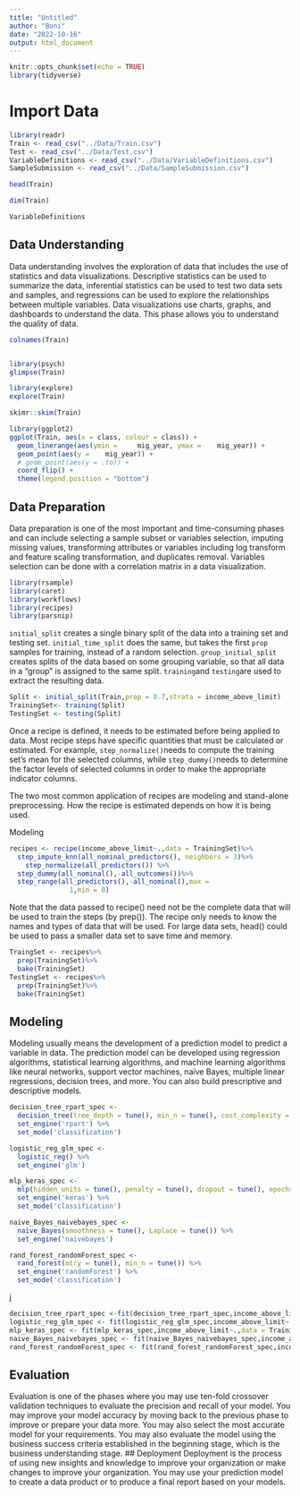```yaml
---
title: "Untitled"
author: "Boni"
date: "2022-10-16"
output: html_document
---
```


```r
knitr::opts_chunk$set(echo = TRUE)
library(tidyverse)
```

# Import Data
```r
library(readr)
Train <- read_csv("../Data/Train.csv")
Test <- read_csv("../Data/Test.csv")
VariableDefinitions <- read_csv("../Data/VariableDefinitions.csv")
SampleSubmission <- read_csv("../Data/SampleSubmission.csv")
```

```r
head(Train)
```

```r
dim(Train)
```
```r
VariableDefinitions
```
## Data Understanding
Data understanding involves the exploration of data that includes the use 
of statistics and data visualizations. Descriptive statistics can be used to 
summarize the data, inferential statistics can be used to test two data sets 
and samples, and regressions can be used to explore the relationships 
between multiple variables. Data visualizations use charts, graphs, and 
dashboards to understand the data. This phase allows you to understand 
the quality of data.
```r
colnames(Train)
```
```r

```

```r
library(psych)
glimpse(Train)
```
```r
library(explore)
explore(Train)
```

```r
skimr::skim(Train)
```
```r
library(ggplot2)
ggplot(Train, aes(x = class, colour = class)) +
  geom_linerange(aes(ymin = 	mig_year, ymax = 	mig_year)) +
  geom_point(aes(y = 	mig_year)) +
  # geom_point(aes(y = .to)) +
  coord_flip() +
  theme(legend.position = "bottom")
```

## Data Preparation
Data preparation is one of the most important and time-consuming 
phases and can include selecting a sample subset or variables selection, 
imputing missing values, transforming attributes or variables including 
log transform and feature scaling transformation, and duplicates removal. 
Variables selection can be done with a correlation matrix in a data 
visualization.
```r
library(rsample)
library(caret)
library(workflows)
library(recipes)
library(parsnip)
```
`initial_split` creates a single binary split of the data into a training set and testing set. `initial_time_split` does the same, but takes the first `prop` samples for training, instead of a random selection. `group_initial_split` creates splits of the data based on some grouping variable, so that all data in a "group" is assigned to the same split. `training `and `testing `are used to extract the resulting data.
```r
Split <- initial_split(Train,prop = 0.7,strata = income_above_limit)
TrainingSet<- training(Split)
TestingSet <- testing(Split)
```
Once a recipe is defined, it needs to be estimated before being applied to data. Most recipe steps have specific quantities that must be calculated or estimated. For example, `step_normalize() `needs to compute the training set’s mean for the selected columns, while `step_dummy() `needs to determine the factor levels of selected columns in order to make the appropriate indicator columns.

The two most common application of recipes are modeling and stand-alone preprocessing. How the recipe is estimated depends on how it is being used.

Modeling
```r
recipes <- recipe(income_above_limit~.,data = TrainingSet)%>%
  step_impute_knn(all_nominal_predictors(), neighbors = 3)%>%
    step_normalize(all_predictors()) %>%
  step_dummy(all_nominal(),-all_outcomes())%>%
  step_range(all_predictors(),-all_nominal(),max = 
               1,min = 0)
```
Note that the data passed to recipe() need not be the complete data that will be used to train the steps (by prep()). The recipe only needs to know the names and types of data that will be used. For large data sets, head() could be used to pass a smaller data set to save time and memory.
```r
TraingSet <- recipes%>%
  prep(TrainingSet)%>%
  bake(TrainingSet)
TestingSet <- recipes%>%
  prep(TrainingSet)%>%
  bake(TrainingSet)
```

## Modeling
Modeling usually means the development of a prediction model to predict 
a variable in data. The prediction model can be developed using regression 
algorithms, statistical learning algorithms, and machine learning 
algorithms like neural networks, support vector machines, naïve Bayes, 
multiple linear regressions, decision trees, and more. You can also build 
prescriptive and descriptive models.
```r
decision_tree_rpart_spec <-
  decision_tree(tree_depth = tune(), min_n = tune(), cost_complexity = tune()) %>%
  set_engine('rpart') %>%
  set_mode('classification')

logistic_reg_glm_spec <-
  logistic_reg() %>%
  set_engine('glm')

mlp_keras_spec <-
  mlp(hidden_units = tune(), penalty = tune(), dropout = tune(), epochs = tune(), activation = tune()) %>%
  set_engine('keras') %>%
  set_mode('classification')

naive_Bayes_naivebayes_spec <-
  naive_Bayes(smoothness = tune(), Laplace = tune()) %>%
  set_engine('naivebayes')

rand_forest_randomForest_spec <-
  rand_forest(mtry = tune(), min_n = tune()) %>%
  set_engine('randomForest') %>%
  set_mode('classification')


```

j
```r
decision_tree_rpart_spec <-fit(decision_tree_rpart_spec,income_above_limit~.,data = TrainingSet)
logistic_reg_glm_spec <- fit(logistic_reg_glm_spec,income_above_limit~.,data = TrainingSet)
mlp_keras_spec <- fit(mlp_keras_spec,income_above_limit~.,data = TrainingSet)
naive_Bayes_naivebayes_spec <- fit(naive_Bayes_naivebayes_spec,income_above_limit~.,data = TrainingSet)
rand_forest_randomForest_spec <- fit(rand_forest_randomForest_spec,income_above_limit~.,data = TrainingSet)
```

## Evaluation
Evaluation is one of the phases where you may use ten-fold crossover 
validation techniques to evaluate the precision and recall of your model. 
You may improve your model accuracy by moving back to the previous 
phase to improve or prepare your data more. You may also select the most 
accurate model for your requirements. You may also evaluate the model 
using the business success criteria established in the beginning stage, 
which is the business understanding stage.
## Deployment
Deployment is the process of using new insights and knowledge to 
improve your organization or make changes to improve your organization. 
You may use your prediction model to create a data product or to produce 
a final report based on your models.